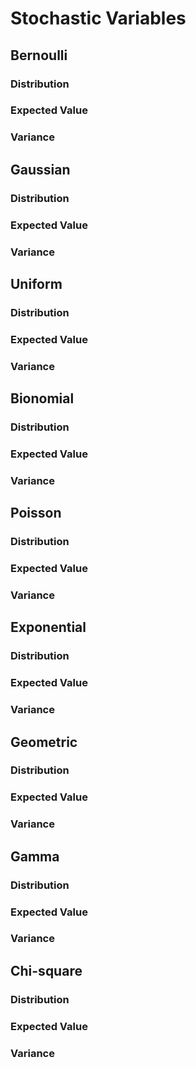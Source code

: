 # Stochastic Variables
## Bernoulli
### Distribution {.unnumbered}
### Expected Value {.unnumbered}
### Variance {.unnumbered}

## Gaussian
### Distribution {.unnumbered}
### Expected Value {.unnumbered}
### Variance {.unnumbered}

## Uniform
### Distribution {.unnumbered}
### Expected Value {.unnumbered}
### Variance {.unnumbered}

## Bionomial
### Distribution {.unnumbered}
### Expected Value {.unnumbered}
### Variance {.unnumbered}

## Poisson
### Distribution {.unnumbered}
### Expected Value {.unnumbered}
### Variance {.unnumbered}

## Exponential
### Distribution {.unnumbered}
### Expected Value {.unnumbered}
### Variance {.unnumbered}

## Geometric
### Distribution {.unnumbered}
### Expected Value {.unnumbered}
### Variance {.unnumbered}

## Gamma
### Distribution {.unnumbered}
### Expected Value {.unnumbered}
### Variance {.unnumbered}

## Chi-square
### Distribution {.unnumbered}
### Expected Value {.unnumbered}
### Variance {.unnumbered}

